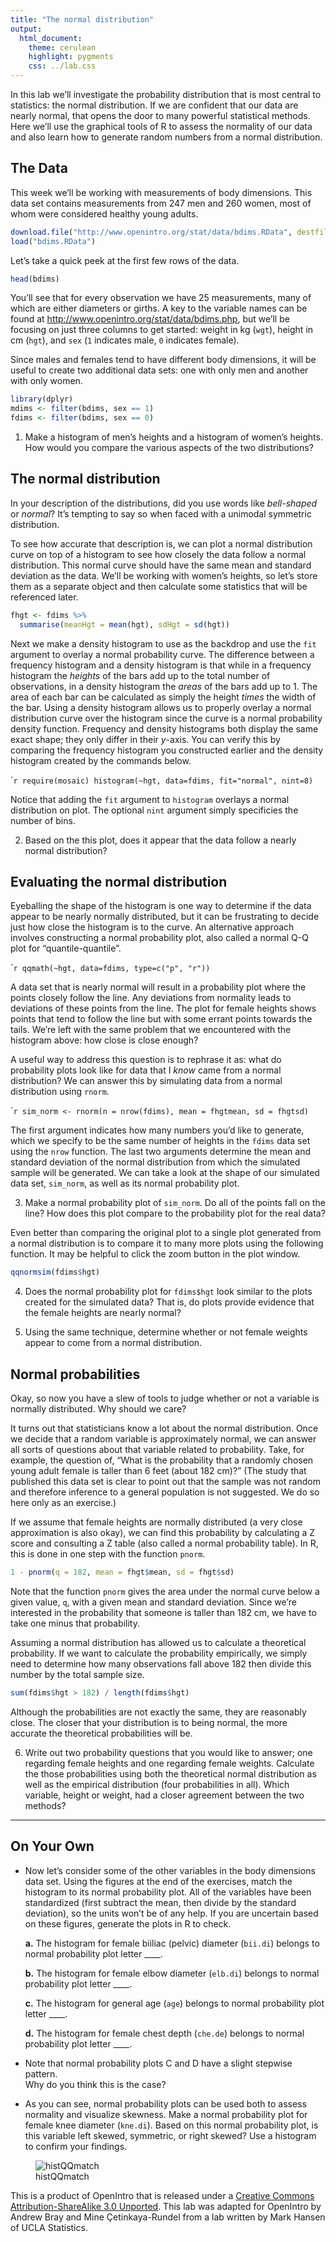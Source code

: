 ```yaml
---
title: "The normal distribution"
output:
  html_document:
    theme: cerulean
    highlight: pygments
    css: ../lab.css
---
```


In this lab we'll investigate the probability distribution that is most central
to statistics: the normal distribution.  If we are confident that our data are 
nearly normal, that opens the door to many powerful statistical methods.  Here 
we'll use the graphical tools of R to assess the normality of our data and also 
learn how to generate random numbers from a normal distribution.

## The Data

This week we'll be working with measurements of body dimensions.  This data set 
contains measurements from 247 men and 260 women, most of whom were considered 
healthy young adults.

```r
download.file("http://www.openintro.org/stat/data/bdims.RData", destfile = "bdims.RData")
load("bdims.RData")
```

Let's take a quick peek at the first few rows of the data.

```r
head(bdims)
```

You'll see that for every observation we have 25 measurements, many of which are
either diameters or girths.  A key to the variable names can be found at 
[http://www.openintro.org/stat/data/bdims.php](http://www.openintro.org/stat/data/bdims.php),
but we'll be focusing on just three columns to get started: weight in kg (`wgt`), 
height in cm (`hgt`), and `sex` (`1` indicates male, `0` indicates female).

Since males and females tend to have different body dimensions, it will be 
useful to create two additional data sets: one with only men and another with 
only women.

```r
library(dplyr)
mdims <- filter(bdims, sex == 1)
fdims <- filter(bdims, sex == 0)
```

1.  Make a histogram of men's heights and a histogram of women's heights.  How 
    would you compare the various aspects of the two distributions?

## The normal distribution

In your description of the distributions, did you use words like *bell-shaped* 
or *normal*?  It's tempting to say so when faced with a unimodal symmetric 
distribution.

To see how accurate that description is, we can plot a normal distribution curve 
on top of a histogram to see how closely the data follow a normal distribution. 
This normal curve should have the same mean and standard deviation as the data. 
We'll be working with women's heights, so let's store them as a separate object 
and then calculate some statistics that will be referenced later. 

```r
fhgt <- fdims %>%
  summarise(meanHgt = mean(hgt), sdHgt = sd(hgt))
```

Next we make a density histogram to use as the backdrop and use the `fit` argument to overlay a normal probability curve. The difference between a frequency histogram and a density histogram is that while in a frequency histogram the *heights* of the bars add up to the total number of observations, in a density histogram the *areas* of the bars add up to 1. The area of each bar can be calculated as simply the height *times* the width of the bar. Using a density histogram allows us to properly overlay a normal distribution curve over the histogram since the curve is a normal probability density function. Frequency and density histograms both display the same exact shape; they only differ in their $y$-axis. You can verify this by comparing the frequency histogram you constructed earlier and the density histogram created by the commands below.

````r
require(mosaic)
histogram(~hgt, data=fdims, fit="normal", nint=8)
```

Notice that adding the `fit` argument to `histogram` overlays a normal distribution on plot. The optional `nint` argument simply specificies the number of bins.


2.  Based on the this plot, does it appear that the data follow a nearly normal 
    distribution?


## Evaluating the normal distribution

Eyeballing the shape of the histogram is one way to determine if the data appear
to be nearly normally distributed, but it can be frustrating to decide just how 
close the histogram is to the curve. An alternative approach involves 
constructing a normal probability plot, also called a normal Q-Q plot for 
"quantile-quantile".

````r
qqmath(~hgt, data=fdims, type=c("p", "r"))
```

A data set that is nearly normal will result in a probability plot where the 
points closely follow the line.  Any deviations from normality leads to 
deviations of these points from the line.  The plot for female heights shows 
points that tend to follow the line but with some errant points towards the 
tails.  We're left with the same problem that we encountered with the histogram 
above: how close is close enough?

A useful way to address this question is to rephrase it as: what do probability 
plots look like for data that I *know* came from a normal distribution?  We can 
answer this by simulating data from a normal distribution using `rnorm`.

````r
sim_norm <- rnorm(n = nrow(fdims), mean = fhgtmean, sd = fhgtsd)
```

The first argument indicates how many numbers you'd like to generate, which we specify to be the same number of heights in the `fdims` data set using the `nrow` function.  The last two arguments determine the mean and standard deviation of the normal distribution from which the simulated sample will be generated.  We can take a look at the shape of our simulated data set, `sim_norm`, as well as its normal probability plot.

3.  Make a normal probability plot of `sim_norm`.  Do all of the points fall on 
    the line?  How does this plot compare to the probability plot for the real 
    data?

Even better than comparing the original plot to a single plot generated from a 
normal distribution is to compare it to many more plots using the following 
function. It may be helpful to click the zoom button in the plot window.

```r
qqnormsim(fdims$hgt)
```

4.  Does the normal probability plot for `fdims$hgt` look similar to the plots 
    created for the simulated data?  That is, do plots provide evidence that the
    female heights are nearly normal?

5.  Using the same technique, determine whether or not female weights appear to 
    come from a normal distribution.

## Normal probabilities

Okay, so now you have a slew of tools to judge whether or not a variable is 
normally distributed.  Why should we care?

It turns out that statisticians know a lot about the normal distribution.  Once 
we decide that a random variable is approximately normal, we can answer all 
sorts of questions about that variable related to probability.  Take, for 
example, the question of, "What is the probability that a randomly chosen young 
adult female is taller than 6 feet (about 182 cm)?" (The study that published
this data set is clear to point out that the sample was not random and therefore 
inference to a general population is not suggested.  We do so here only as an
exercise.)

If we assume that female heights are normally distributed (a very close 
approximation is also okay), we can find this probability by calculating a Z 
score and consulting a Z table (also called a normal probability table).  In R, 
this is done in one step with the function `pnorm`.

```r
1 - pnorm(q = 182, mean = fhgt$mean, sd = fhgt$sd)
```

Note that the function `pnorm` gives the area under the normal curve below a 
given value, `q`, with a given mean and standard deviation.  Since we're 
interested in the probability that someone is taller than 182 cm, we have to 
take one minus that probability.

Assuming a normal distribution has allowed us to calculate a theoretical 
probability.  If we want to calculate the probability empirically, we simply 
need to determine how many observations fall above 182 then divide this number 
by the total sample size.

```r
sum(fdims$hgt > 182) / length(fdims$hgt)
```

Although the probabilities are not exactly the same, they are reasonably close. 
The closer that your distribution is to being normal, the more accurate the 
theoretical probabilities will be.

6.  Write out two probability questions that you would like to answer; one 
    regarding female heights and one regarding female weights.  Calculate the 
    those probabilities using both the theoretical normal distribution as well 
    as the empirical distribution (four probabilities in all).  Which variable,
    height or weight, had a closer agreement between the two methods?

* * *

## On Your Own

-   Now let's consider some of the other variables in the body dimensions data 
    set.  Using the figures at the end of the exercises, match the histogram to 
    its normal probability plot.  All of the variables have been standardized 
    (first subtract the mean, then divide by the standard deviation), so the 
    units won't be of any help.  If you are uncertain based on these figures, 
    generate the plots in R to check.

    **a.** The histogram for female biiliac (pelvic) diameter (`bii.di`) belongs
    to normal probability plot letter ____.

    **b.** The histogram for female elbow diameter (`elb.di`) belongs to normal 
    probability plot letter ____.

    **c.** The histogram for general age (`age`) belongs to normal probability 
    plot letter ____.

    **d.** The histogram for female chest depth (`che.de`) belongs to normal 
    probability plot letter ____.

-   Note that normal probability plots C and D have a slight stepwise pattern.  
    Why do you think this is the case?

-   As you can see, normal probability plots can be used both to assess 
    normality and visualize skewness.  Make a normal probability plot for female 
    knee diameter (`kne.di`).  Based on this normal probability plot, is this 
    variable left skewed, symmetric, or right skewed?  Use a histogram to confirm 
    your findings.


![histQQmatch](more/histQQmatch.png)

<div id="license">
This is a product of OpenIntro that is released under a 
[Creative Commons Attribution-ShareAlike 3.0 Unported](http://creativecommons.org/licenses/by-sa/3.0). 
This lab was adapted for OpenIntro by Andrew Bray and Mine &Ccedil;etinkaya-Rundel
from a lab written by Mark Hansen of UCLA Statistics.
</div>
